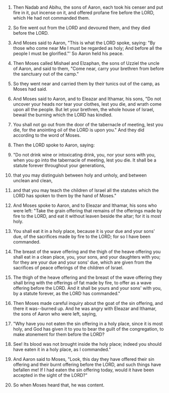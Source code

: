 
1. Then Nadab and Abihu, the sons of Aaron, each took his censer and put fire in it, put incense on it, and offered profane fire before the LORD, which He had not commanded them.

2. So fire went out from the LORD and devoured them, and they died before the LORD.

3. And Moses said to Aaron, "This is what the LORD spoke, saying: "By those who come near Me I must be regarded as holy; And before all the people I must be glorified."' So Aaron held his peace.

4. Then Moses called Mishael and Elzaphan, the sons of Uzziel the uncle of Aaron, and said to them, "Come near, carry your brethren from before the sanctuary out of the camp."

5. So they went near and carried them by their tunics out of the camp, as Moses had said.

6. And Moses said to Aaron, and to Eleazar and Ithamar, his sons, "Do not uncover your heads nor tear your clothes, lest you die, and wrath come upon all the people. But let your brethren, the whole house of Israel, bewail the burning which the LORD has kindled.

7. You shall not go out from the door of the tabernacle of meeting, lest you die, for the anointing oil of the LORD is upon you." And they did according to the word of Moses.

8. Then the LORD spoke to Aaron, saying:

9. "Do not drink wine or intoxicating drink, you, nor your sons with you, when you go into the tabernacle of meeting, lest you die. It shall be a statute forever throughout your generations,

10. that you may distinguish between holy and unholy, and between unclean and clean,

11. and that you may teach the children of Israel all the statutes which the LORD has spoken to them by the hand of Moses."

12. And Moses spoke to Aaron, and to Eleazar and Ithamar, his sons who were left: "Take the grain offering that remains of the offerings made by fire to the LORD, and eat it without leaven beside the altar; for it is most holy.

13. You shall eat it in a holy place, because it is your due and your sons' due, of the sacrifices made by fire to the LORD; for so I have been commanded.

14. The breast of the wave offering and the thigh of the heave offering you shall eat in a clean place, you, your sons, and your daughters with you; for they are your due and your sons' due, which are given from the sacrifices of peace offerings of the children of Israel.

15. The thigh of the heave offering and the breast of the wave offering they shall bring with the offerings of fat made by fire, to offer as a wave offering before the LORD. And it shall be yours and your sons' with you, by a statute forever, as the LORD has commanded."

16. Then Moses made careful inquiry about the goat of the sin offering, and there it was--burned up. And he was angry with Eleazar and Ithamar, the sons of Aaron who were left, saying,

17. "Why have you not eaten the sin offering in a holy place, since it is most holy, and God has given it to you to bear the guilt of the congregation, to make atonement for them before the LORD?

18. See! Its blood was not brought inside the holy place; indeed you should have eaten it in a holy place, as I commanded."

19. And Aaron said to Moses, "Look, this day they have offered their sin offering and their burnt offering before the LORD, and such things have befallen me! If I had eaten the sin offering today, would it have been accepted in the sight of the LORD?"

20. So when Moses heard that, he was content.


